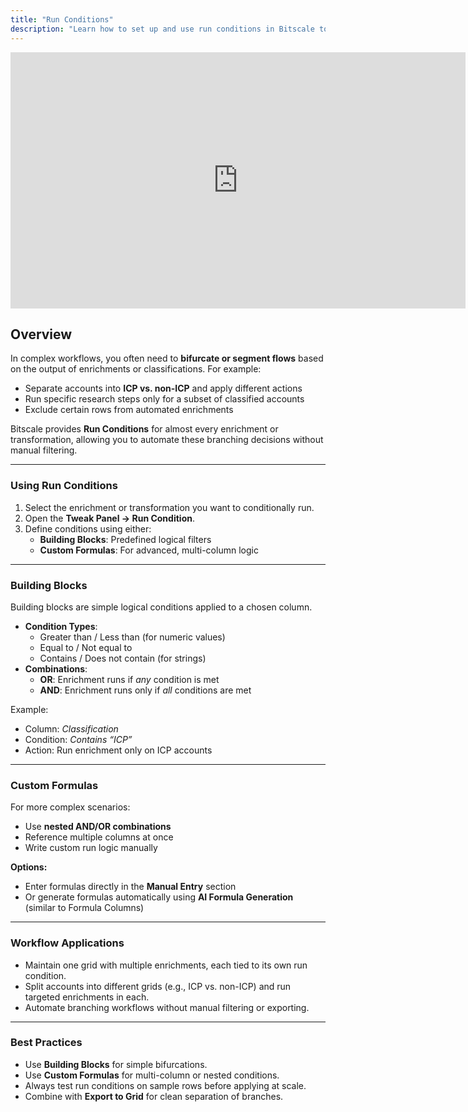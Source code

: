 ```yaml
---
title: "Run Conditions"
description: "Learn how to set up and use run conditions in Bitscale to streamline workflows, save time, and reduce redundant runs."
---
```


<iframe width="728" height="410" src="https://www.youtube.com/embed/qoTeRNHU8B0?si=uG58X4AcTVC5QCzm" title="YouTube video player" frameborder="0" allow="accelerometer; autoplay; clipboard-write; encrypted-media; gyroscope; picture-in-picture; web-share" referrerpolicy="strict-origin-when-cross-origin" allowfullscreen></iframe>

## Overview

In complex workflows, you often need to **bifurcate or segment flows** based on the output of enrichments or classifications. For example:

- Separate accounts into **ICP vs. non-ICP** and apply different actions
- Run specific research steps only for a subset of classified accounts
- Exclude certain rows from automated enrichments

Bitscale provides **Run Conditions** for almost every enrichment or transformation, allowing you to automate these branching decisions without manual filtering.

---

### **Using Run Conditions**

1. Select the enrichment or transformation you want to conditionally run.
2. Open the **Tweak Panel → Run Condition**.
3. Define conditions using either:
   - **Building Blocks**: Predefined logical filters
   - **Custom Formulas**: For advanced, multi-column logic

---

### **Building Blocks**

Building blocks are simple logical conditions applied to a chosen column.

- **Condition Types**:
  - Greater than / Less than (for numeric values)
  - Equal to / Not equal to
  - Contains / Does not contain (for strings)
- **Combinations**:
  - **OR**: Enrichment runs if _any_ condition is met
  - **AND**: Enrichment runs only if _all_ conditions are met

Example:

- Column: _Classification_
- Condition: _Contains “ICP”_
- Action: Run enrichment only on ICP accounts

---

### **Custom Formulas**

For more complex scenarios:

- Use **nested AND/OR combinations**
- Reference multiple columns at once
- Write custom run logic manually

**Options:**

- Enter formulas directly in the **Manual Entry** section
- Or generate formulas automatically using **AI Formula Generation** (similar to Formula Columns)

---

### **Workflow Applications**

- Maintain one grid with multiple enrichments, each tied to its own run condition.
- Split accounts into different grids (e.g., ICP vs. non-ICP) and run targeted enrichments in each.
- Automate branching workflows without manual filtering or exporting.

---

### **Best Practices**

- Use **Building Blocks** for simple bifurcations.
- Use **Custom Formulas** for multi-column or nested conditions.
- Always test run conditions on sample rows before applying at scale.
- Combine with **Export to Grid** for clean separation of branches.